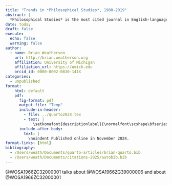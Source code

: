 ```yaml
---
title: "Trends in *Philosophical Studies*, 1980-2019"
abstract: |
  *Philosophical Studies* is the most cited journal in English-language philosophy. This essay looks at how it became so central, and how the changes in its subject matter over time reflect changes in English language philosophy. Special attention is paid to the role of special issues of the journal, notably the publication of conference proceedings, and to the rise in papers in social philosophy in the second half of the 2010s.
date: today
draft: false
execute:
  echo: false
  warning: false
author:
  - name: Brian Weatherson 
    url: http://brian.weatherson.org
    affiliation: University of Michigan
    affiliation_url: https://umich.edu
    orcid_id: 0000-0002-0830-141X
categories:
  - unpublished
format:
    html: default
    pdf:
      fig-format: pdf
      output-file: "Temp"
      include-in-header:
        - file: ../quarto2024.tex
        - text: |
            \setkomafont{descriptionlabel}{\normalfont\scshape\bfseries}
      include-after-body: 
        text: |
          \noindent Published online in November 2024.
format-links: [html]
bibliography: 
  - /Users/weath/Documents/quarto-articles/brian-quarto.bib
  - /Users/weath/Documents/citations-2025/autobib.bib
---
```


@WOSA1966ZC32000001 talks about @WOSA1966ZG39000006 and about @WOSA1966ZC32000001